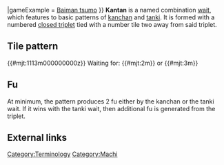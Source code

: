 {{infobox machi
|kanji       = 
|english     = 
|fu          = 2 fu or Triplet dependent
|type        = 2
|available   = 7
|tilePattern = {{#mjt:6888p}}
|gameExample = [http://tenhou.net/0/?log=2016012115gm-0089-0000-2208b14b&tw=3&ts=1 Baiman tsumo]
}}
'''Kantan''' is a named combination [[machi|wait]], which features to basic patterns of [[kanchan]] and [[tanki]].  It is formed with a numbered [[ankou|closed triplet]] tied with a number tile two away from said triplet.

== Tile pattern ==
{{#mjt:1113m000000000z}} Waiting for: {{#mjt:2m}} or {{#mjt:3m}}

== Fu ==
At minimum, the pattern produces 2 fu either by the kanchan or the tanki wait.  If it wins with the tanki wait, then additional fu is generated from the triplet.

== External links ==
[[Category:Terminology]]
[[Category:Machi]]
{{navbox machi}}